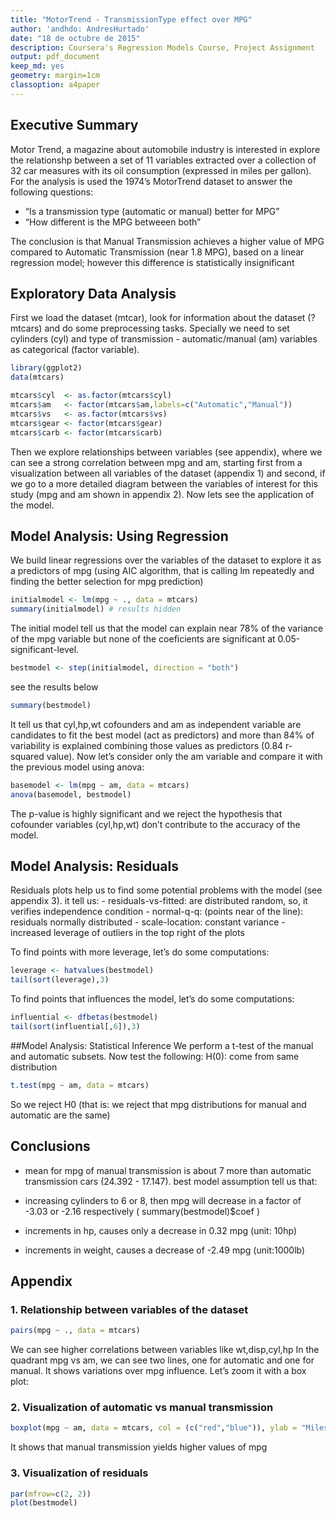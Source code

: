 ```yaml
---
title: "MotorTrend - TransmissionType effect over MPG"
author: 'andhdo: AndresHurtado'
date: "18 de octubre de 2015"
description: Coursera's Regression Models Course, Project Assignment
output: pdf_document
keep_md: yes
geometry: margin=1cm
classoption: a4paper
---
```

## Executive Summary

Motor Trend, a magazine about automobile industry is interested in explore the relationshp between a set of 11 variables extracted over a collection of 32 car measures with its oil consumption (expressed in miles per gallon).
For the analysis is used the 1974's MotorTrend dataset to answer the following questions:

* "Is a transmission type (automatic or manual) better for MPG"
* "How different is the MPG betweeen both"

The conclusion is that Manual Transmission achieves a higher value of MPG compared to Automatic Transmission (near 1.8 MPG), based on a linear regression model; however this difference is statistically insignificant

## Exploratory Data Analysis
First we load the dataset (mtcar), look for information about the dataset (?mtcars) and do some preprocessing tasks. Specially we need to set cylinders (cyl) and type of transmission - automatic/manual (am) variables as categorical (factor variable).
```r

library(ggplot2)
data(mtcars)

mtcars$cyl  <- as.factor(mtcars$cyl)
mtcars$am   <- factor(mtcars$am,labels=c("Automatic","Manual"))
mtcars$vs   <- as.factor(mtcars$vs)
mtcars$gear <- factor(mtcars$gear)
mtcars$carb <- factor(mtcars$carb)
```

Then we explore relationships between variables (see appendix), where we can see a strong correlation between mpg and am, starting first from a visualization between all variables of the dataset (appendix 1) and second, if we go to a more detailed diagram between the variables of interest for this study (mpg and am shown in appendix 2). Now lets see the application of the model.

## Model Analysis: Using Regression
We build linear regressions over the variables of the dataset to explore it as a predictors of mpg (using AIC algorithm, that is calling lm repeatedly and finding the better selection for mpg prediction)
```r
initialmodel <- lm(mpg ~ ., data = mtcars)
summary(initialmodel) # results hidden
```
The initial model tell us that the model can explain near 78% of the variance of the mpg variable but none of the coeficients
are significant at 0.05-significant-level.
```r
bestmodel <- step(initialmodel, direction = "both")
```
see the results below
```r
summary(bestmodel)
```
It tell us that cyl,hp,wt cofounders and am as independent variable are candidates to fit the best model (act as predictors) and more than 84% of variability is explained combining those values as predictors (0.84 r-squared value). 
Now let's consider only the am variable and compare it with the previous model using anova:
```r
basemodel <- lm(mpg ~ am, data = mtcars)
anova(basemodel, bestmodel)
```
The p-value is highly significant and we reject the hypothesis that cofounder variables (cyl,hp,wt) don't contribute to the accuracy of the model.

## Model Analysis: Residuals
Residuals plots help us to find some potential problems with the model (see appendix 3). it tell us:
- residuals-vs-fitted: are distributed random, so, it verifies independence condition
- normal-q-q: (points near of the line): residuals normally distributed
- scale-location: constant variance
- increased leverage of outliers in the top right of the plots

To find points with more leverage, let's do some computations:
```r
leverage <- hatvalues(bestmodel)
tail(sort(leverage),3)
```
To find points that influences the model, let's do some computations:
```r
influential <- dfbetas(bestmodel)
tail(sort(influential[,6]),3)
```

##Model Analysis: Statistical Inference
We perform a t-test of the manual and automatic subsets. Now test the following:
  H(0): come from same distribution

```r
t.test(mpg ~ am, data = mtcars)
```

So we reject H0 (that is: we reject that mpg distributions for manual and automatic are the same)

## Conclusions

- mean for mpg of manual transmission is about 7 more than automatic transmission cars (24.392 - 17.147).
best model assumption tell us that:
- increasing cylinders to 6 or 8, then mpg will decrease in a factor of -3.03 or -2.16 respectively ( summary(bestmodel)$coef )
- increments in hp, causes only a decrease in 0.32 mpg (unit: 10hp)

- increments in weight, causes a decrease of -2.49 mpg (unit:1000lb)


## Appendix

### 1. Relationship between variables of the dataset 
```r
pairs(mpg ~ ., data = mtcars)
```
We can see higher correlations between variables like wt,disp,cyl,hp
In the quadrant mpg vs am, we can see two lines, one for automatic and one for manual. It shows variations over mpg influence.
Let's zoom it with a box plot:

### 2. Visualization of automatic vs manual transmission
```r
boxplot(mpg ~ am, data = mtcars, col = (c("red","blue")), ylab = "Miles Per Gallon", xlab = "Transmission Type")
```
It shows that manual transmission yields higher values of mpg

### 3. Visualization of residuals
```r
par(mfrow=c(2, 2))
plot(bestmodel)
```
